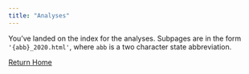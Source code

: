 ```yaml
---
title: "Analyses"
---
```


You've landed on the index for the analyses. Subpages are in the form `'{abb}_2020.html'`, where `abb` is a two character state abbreviation.

[Return Home](https://www.rpvnearme.org)
